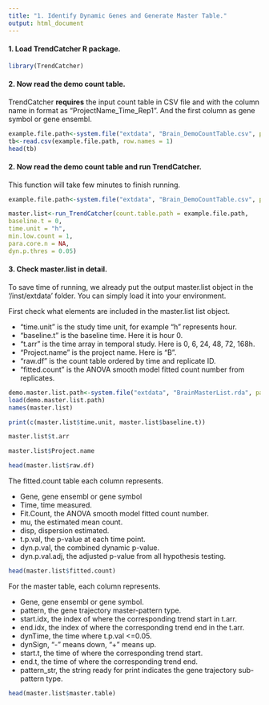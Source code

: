 ```yaml
---
title: "1. Identify Dynamic Genes and Generate Master Table."
output: html_document
---
```


#### 1. Load TrendCatcher R package.

```r
library(TrendCatcher)
```

#### 2. Now read the demo count table.

TrendCatcher **requires** the input count table in CSV file and with the column name in format as "ProjectName_Time_Rep1". 
And the first column as gene symbol or gene ensembl. 

```r
example.file.path<-system.file("extdata", "Brain_DemoCountTable.csv", package = "TrendCatcher")
tb<-read.csv(example.file.path, row.names = 1)
head(tb)
```


#### 2. Now read the demo count table and run TrendCatcher. 

This function will take few minutes to finish running. 

```r
example.file.path<-system.file("extdata", "Brain_DemoCountTable.csv", package = "TrendCatcher")

master.list<-run_TrendCatcher(count.table.path = example.file.path,
baseline.t = 0,
time.unit = "h",
min.low.count = 1,
para.core.n = NA,
dyn.p.thres = 0.05)
```

#### 3. Check master.list in detail.

To save time of running, we already put the output master.list object in the '/inst/extdata' folder. You can simply load it into your environment.

First check what elements are included in the master.list list object. 

- "time.unit" is the study time unit, for example "h" represents hour. 
- "baseline.t" is the baseline time. Here it is hour 0.
- "t.arr" is the time array in temporal study. Here is 0, 6, 24, 48, 72, 168h.
- "Project.name" is the project name. Here is "B".
- "raw.df" is the count table ordered by time and replicate ID. 
- "fitted.count" is the ANOVA smooth model fitted count number from replicates.

```r
demo.master.list.path<-system.file("extdata", "BrainMasterList.rda", package = "TrendCatcher")
load(demo.master.list.path)
names(master.list)
```

```r
print(c(master.list$time.unit, master.list$baseline.t))
```

```r
master.list$t.arr
```
```r
master.list$Project.name
```

```r
head(master.list$raw.df)
```

The fitted.count table each column represents.

- Gene, gene ensembl or gene symbol
- Time, time measured.
- Fit.Count, the ANOVA smooth model fitted count number.
- mu, the estimated mean count.
- disp, dispersion estimated.
- t.p.val, the p-value at each time point.
- dyn.p.val, the combined dynamic p-value.
- dyn.p.val.adj, the adjusted p-value from all hypothesis testing. 

```r
head(master.list$fitted.count)
```
For the master table, each column represents.

- Gene, gene ensembl or gene symbol.
- pattern, the gene trajectory master-pattern type.
- start.idx, the index of where the corresponding trend start in t.arr.
- end.idx, the index of where the corresponding trend end in the t.arr.
- dynTime, the time where t.p.val <=0.05.
- dynSign, "-" means down, "+" means up.
- start.t, the time of where the corresponding trend start.
- end.t, the time of where the corresponding trend end.
- pattern_str, the string ready for print indicates the gene trajectory sub-pattern type.


```r
head(master.list$master.table)
```



















